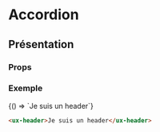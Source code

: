 

# Accordion

<Meta title="Components|Navigations/header" />

## Présentation

### Props

<Props of="ux-header" />

### Exemple

<Preview withSource="none" withToolbar>
  <Story name="header" height="260px">
    {() => `<ux-header>Je suis un header</ux-header>`}
  </Story>
</Preview>

```html
<ux-header>Je suis un header</ux-header>
```
